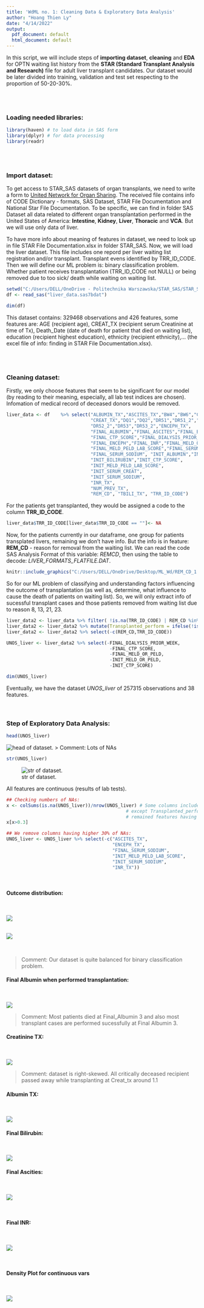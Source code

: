 ---
title: 'WdML no. 1: Cleaning Data & Exploratory Data Analysis'
author: "Hoang Thien Ly"
date: "4/14/2022"
output:
  pdf_document: default
  html_document: default
---


In this script, we will include steps of **importing dataset**, **cleaning** and **EDA** for OPTN waiting list history from the **STAR (Standard Transplant Analysis and Research)** file for adult liver transplant candidates. Our dataset would be later divided into training, validation and test set respecting to the proportion of 50-20-30%. 

<br>
<br>

### Loading needed libraries:
```{r, load_library, message=FALSE, warning= FALSE, eval=F, echo=T}
library(haven) # to load data in SAS form
library(dplyr) # for data processing
library(readr)
```
<br>
<br>

### Import dataset:
To get access to STAR_SAS datasets of organ transplants, we need to write a form to [United Network for Organ Sharing](https://unos.org). The received file contains info of CODE Dictionary - formats, SAS Dataset, STAR File Documentation and National Star File Documentation. To be specific, we can find in folder SAS Dataset all data related to different organ transplantation performed in the United States of America: **Intestine**, **Kidney**, **Liver**, **Thoracic** and **VCA**. But we will use only data of liver.

To have more info about meaning of features in dataset, we need to look up in file STAR File Documentation.xlsx in folder STAR_SAS. Now, we will load the liver dataset. This file includes one repord per liver waiting list registration and/or transplant. Transplant evens identified by TRR_ID_CODE. Then we will define our ML problem is: binary classification problem. Whether patient receives transplantation (TRR_ID_CODE not NULL) or being removed due to too sick/ death while waiting on waiting list.

```{r, load_data, message = FALSE, eval=F, echo=T}
setwd("C:/Users/DELL/OneDrive - Politechnika Warszawska/STAR_SAS/STAR_SAS/SAS Dataset 202109/Liver")
df <- read_sas("liver_data.sas7bdat")
```

```{r, eval=F, echo=T}
dim(df)
```

This dataset contains: 329468 observations and 426 features, some features are: AGE (recipient age), CREAT_TX (recipient serum Creatinine at time of Tx), Death_Date (date of death for patient that died on waiting list), education (recipient highest education), ethnicity (recipient ethnicity),... (the excel file of info: finding in STAR File Documentation.xlsx).

<br>
<br>

### Cleaning dataset:
Firstly, we only choose features that seem to be significant for our model (by reading to their meaning, especially, all lab test indices are chosen). Infomation of medical record of deceased donors would be removed. 

```{r, choosing_features, message = FALSE, eval=F, echo=T}
liver_data <- df    %>% select("ALBUMIN_TX","ASCITES_TX","BW4","BW6","C1","C2",
                               "CREAT_TX","DQ1","DQ2","DR51","DR51_2","DR52",
                               "DR52_2","DR53","DR53_2","ENCEPH_TX",
                               "FINAL_ALBUMIN","FINAL_ASCITES","FINAL_BILIRUBIN",
                               "FINAL_CTP_SCORE","FINAL_DIALYSIS_PRIOR_WEEK",
                               "FINAL_ENCEPH","FINAL_INR","FINAL_MELD_OR_PELD",
                               "FINAL_MELD_PELD_LAB_SCORE","FINAL_SERUM_CREAT",
                               "FINAL_SERUM_SODIUM", "INIT_ALBUMIN","INIT_ASCITES",
                               "INIT_BILIRUBIN","INIT_CTP_SCORE",                                                 "INIT_ENCEPH","INIT_INR","INIT_MELD_OR_PELD",
                               "INIT_MELD_PELD_LAB_SCORE",
                               "INIT_SERUM_CREAT",
                               "INIT_SERUM_SODIUM",
                               "INR_TX",
                               "NUM_PREV_TX",
                               "REM_CD", "TBILI_TX", "TRR_ID_CODE")
```

For the patients get transplanted, they would be assigned a code to the column **TRR_ID_CODE**. 

```{r, assign_target, message= FALSE, eval=F, echo=T}
liver_data$TRR_ID_CODE[liver_data$TRR_ID_CODE == ""]<- NA
```

Now, for the patients currently in our dataframe, one group for patients transplated livers, remaining we don't have info. But the info is in feature: **REM_CD** - reason for removal from the waiting list. We can read the code SAS Analysis Format of this variable: *REMCD*, then using the table to decode: *LIVER_FORMATS_FLATFILE.DAT*. 


```{r REM_CD, echo=FALSE, fig.cap="Reason for removal from waiting list", out.width = '60%'}
knitr::include_graphics("C:/Users/DELL/OneDrive/Desktop/ML_Wd/REM_CD_1.png")
```

So for our ML problem of classifying and understanding factors influencing the outcome of transplantation (as well as, determine, what influence to cause the death of patients on waiting list). So, we will only extract info of sucessful transplant cases and those patients removed from waiting list due to reason 8, 13, 21, 23.

```{r, extracting features, message= FALSE, eval=F, echo=T}
liver_data2 <- liver_data %>% filter( !is.na(TRR_ID_CODE) | REM_CD %in% c(8,13,21,23))
liver_data2 <- liver_data2 %>% mutate(Transplanted_perform = ifelse(!is.na(TRR_ID_CODE),1,0))
liver_data2 <- liver_data2 %>% select(-c(REM_CD,TRR_ID_CODE))

UNOS_liver <- liver_data2 %>% select(-FINAL_DIALYSIS_PRIOR_WEEK, 
                                      -FINAL_CTP_SCORE, 
                                      -FINAL_MELD_OR_PELD,
                                      -INIT_MELD_OR_PELD,
                                      -INIT_CTP_SCORE)

dim(UNOS_liver)
```

Eventually, we have the dataset *UNOS_liver* of 257315 observations and 38 features.  
<br>
<br>

### Step of Exploratory Data Analysis:  

```{r, head, message= FALSE, eval=F, echo=T}
head(UNOS_liver)
```

![head of dataset.](C:/Users/DELL/OneDrive/Desktop/ML_Wd/Head_UNOS.png)
> Comment: Lots of NAs
<br>

```{r, str, message= FALSE, eval=F, echo=T}
str(UNOS_liver)
```

![str of dataset.](C:/Users/DELL/OneDrive/Desktop/ML_Wd/str_UNOS.png)

All features are continuous (results of lab tests).

```{r, remove_columns, message= FALSE, eval=F, echo=T}
## Checking numbers of NAs:
x <- colSums(is.na(UNOS_liver))/nrow(UNOS_liver) # Some columns include over 40% of NAs.
                                            # except Transplanted_perform, all of
                                            # remained features having NAs.
x[x>0.3]

## We remove columns having higher 30% of NAs:
UNOS_liver <- UNOS_liver %>% select(-c("ASCITES_TX",
                                       "ENCEPH_TX",
                                       "FINAL_SERUM_SODIUM",
                                       "INIT_MELD_PELD_LAB_SCORE",
                                       "INIT_SERUM_SODIUM",
                                       "INR_TX"))
```

<br>

#### Outcome distribution:  

<br />

![](C:/Users/DELL/OneDrive/Desktop/ML_Wd/outcome_dist.png)  
<br />

![](C:/Users/DELL/OneDrive/Desktop/ML_Wd/num_outcome_dist.png)  

<br />

> Comment: Our dataset is quite balanced for binary classification problem.


#### Final Albumin when performed transplantation:  

<br />

![](C:/Users/DELL/OneDrive/Desktop/ML_Wd/final_albumin.png)

> Comment: Most patients died at Final_Albumin 3 and also most transplant cases are performed sucessfully at Final Albumin 3.


#### Creatinine TX:  

<br />

![](C:/Users/DELL/OneDrive/Desktop/ML_Wd/creat_tx.png)

> Comment: dataset is right-skewed. All critically deceased recipient passed away while transplanting at Creat_tx around 1.1


#### Albumin TX:  

<br />

![](C:/Users/DELL/OneDrive/Desktop/ML_Wd/albu_tx.png)


#### Final Bilirubin:  

<br />

![](C:/Users/DELL/OneDrive/Desktop/ML_Wd/final_bili.png)


#### Final Ascities:  

<br />

![](C:/Users/DELL/OneDrive/Desktop/ML_Wd/final_asci.png)

<br>

#### Final INR:  

<br />

![](C:/Users/DELL/OneDrive/Desktop/ML_Wd/final_inr.png)

<br />

#### Density Plot for continuous vars  

<br />

![](C:/Users/DELL/OneDrive/Desktop/ML_Wd/con_vars.png)







